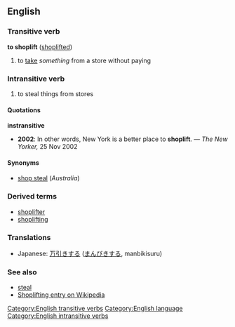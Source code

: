 ==English==
===Transitive verb===
'''to shoplift''' ([[shoplifted]])

# to [[take]] ''something'' from a store without paying

===Intransitive verb===
# to steal things from stores

====Quotations====
'''instransitive'''
*'''2002''': In other words, New York is a better place to '''shoplift'''. &mdash; ''The New Yorker,'' 25 Nov 2002

====Synonyms====
*[[shop steal]] (''Australia'')<!-- rarely "shopsteal" -->

===Derived terms===
*[[shoplifter]]
*[[shoplifting]]

===Translations===
*Japanese: [[万引きする]] ([[まんびきする]], manbikisuru)

===See also===
*[[steal]]
*[[w:Shoplifting|Shoplifting entry on Wikipedia]]

[[Category:English transitive verbs]] [[Category:English language]] [[Category:English intransitive verbs]]